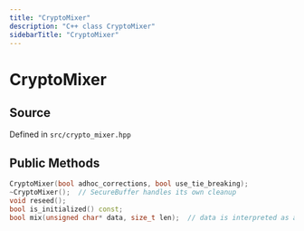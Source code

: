 ```yaml
---
title: "CryptoMixer"
description: "C++ class CryptoMixer"
sidebarTitle: "CryptoMixer"
---
```


# CryptoMixer

## Source

Defined in `src/crypto_mixer.hpp`

## Public Methods

```cpp
CryptoMixer(bool adhoc_corrections, bool use_tie_breaking);
~CryptoMixer();  // SecureBuffer handles its own cleanup
void reseed();
bool is_initialized() const;
bool mix(unsigned char* data, size_t len);  // data is interpreted as array of doubles
```
